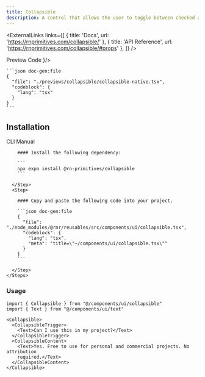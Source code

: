 ```yaml
---
title: Collapsible
description: A control that allows the user to toggle between checked and not checked.
---
```



<ExternalLinks
  links={[
    { title: 'Docs', url: 'https://rnprimitives.com/collapsible/' },
    { title: 'API Reference', url: 'https://rnprimitives.com/collapsible/#props' },
  ]}
/>

<div className="h-5"/>

<SectionTabs defaultValue="preview">
  <SectionTabsList>
    <SectionTabsTrigger value="preview">Preview</SectionTabsTrigger>
    <SectionTabsTrigger value="code">Code</SectionTabsTrigger>
  </SectionTabsList>
  <SectionTabsContent value="preview">
    <PreviewCard copyContent={collapsiblePreview} webPreview={<CollapsiblePreview />}/>
  </SectionTabsContent>
  <SectionTabsContent value="code">

    ```json doc-gen:file
    {
      "file": "./previews/collapsible/collapsible-native.tsx",
      "codeblock": {
        "lang": "tsx"
      }
    }
    ```
  </SectionTabsContent>
</SectionTabs>


## Installation

<SectionTabs defaultValue="cli">
  <SectionTabsList>
    <SectionTabsTrigger id="cli" value="cli">CLI</SectionTabsTrigger>
    <SectionTabsTrigger id="manual" value="manual">Manual</SectionTabsTrigger>
  </SectionTabsList>
  <SectionTabsContent value="cli">
     <CommandTabs args={["add", "collapsible"]}/>
  </SectionTabsContent>
  <SectionTabsContent value="manual">
    <Steps> 
      <Step>
 
        #### Install the following dependency:

        ```
        npx expo install @rn-primitives/collapsible
        ```

      </Step>
      <Step>
 
        #### Copy and paste the following code into your project.

        ```json doc-gen:file
        {
          "file": "./node_modules/@rnr/reusables/src/components/ui/collapsible.tsx",
          "codeblock": {
            "lang": "tsx",
            "meta": "title=\"~/components/ui/collapsible.tsx\""
          }
        }
        ```
 
      </Step>
    </Steps>

  </SectionTabsContent>
</SectionTabs>

### Usage

```tsx
import { Collapsible } from "@/components/ui/collapsible"
import { Text } from "@/components/ui/text"

```

```tsx
<Collapsible>
  <CollapsibleTrigger>
    <Text>Can I use this in my project?</Text>
  </CollapsibleTrigger>
  <CollapsibleContent>
    <Text>Yes. Free to use for personal and commercial projects. No attribution
    required.</Text>
  </CollapsibleContent>
</Collapsible>
```